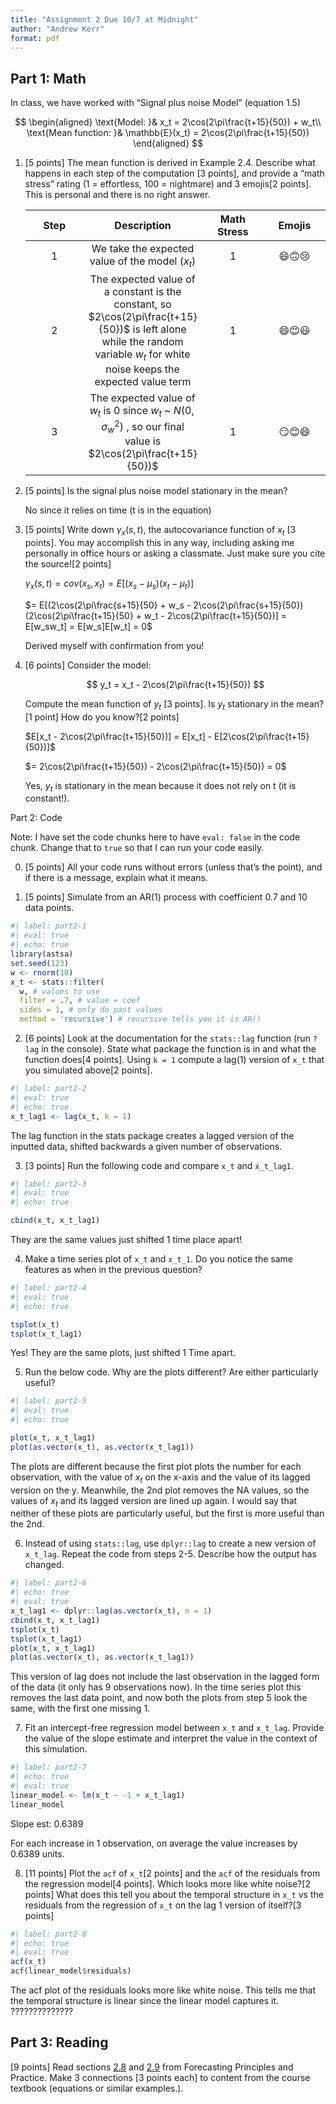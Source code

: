 ```yaml
---
title: "Assignment 2 Due 10/7 at Midnight"
author: "Andrew Kerr"
format: pdf
---
```


::: hidden
$$
\newcommand\E{{\mathbb{E}}}
$$
:::

## Part 1: Math

In class, we have worked with "Signal plus noise Model" (equation 1.5)

$$
\begin{aligned}
\text{Model: }& x_t = 2\cos(2\pi\frac{t+15}{50}) + w_t\\
\text{Mean function: }& \mathbb{E}(x_t) = 2\cos(2\pi\frac{t+15}{50})
\end{aligned}
$$

1.  \[5 points\] The mean function is derived in Example 2.4. Describe what happens in each step of the computation \[3 points\], and provide a "math stress" rating (1 = effortless, 100 = nightmare) and 3 emojis\[2 points\]. This is personal and there is no right answer.

    | Step | Description | Math Stress | Emojis |
    |:----------------:|:----------------:|:----------------:|:----------------:|
    | 1 | We take the expected value of the model ($x_t$) | 1 | 😄🙃😢 |
    | 2 | The expected value of a constant is the constant, so $2\cos(2\pi\frac{t+15}{50})$ is left alone while the random variable $w_t$ for white noise keeps the expected value term | 1 | 😄😊😃 |
    | 3 | The expected value of $w_t$ is 0 since $w_t$ \~ $N(0, \sigma^2_w)$ , so our final value is $2\cos(2\pi\frac{t+15}{50})$ | 1 | 😏😊😄 |

2.  \[5 points\] Is the signal plus noise model stationary in the mean?

    No since it relies on time (t is in the equation)

3.  \[5 points\] Write down $\gamma_x(s,t)$, the autocovariance function of $x_t$ \[3 points\]. You may accomplish this in any way, including asking me personally in office hours or asking a classmate. Just make sure you cite the source\![2 points\]

    $\gamma_x(s,t) = cov(x_s, x_t) = E[(x_s - \mu_s)(x_t - \mu_t)]$

    $= E[(2\cos(2\pi\frac{s+15}{50} + w_s - 2\cos(2\pi\frac{s+15}{50})(2\cos(2\pi\frac{t+15}{50} + w_t - 2\cos(2\pi\frac{t+15}{50})] = E[w_sw_t] = E[w_s]E[w_t] = 0$

    Derived myself with confirmation from you!

4.  \[6 points\] Consider the model:

    $$
    y_t = x_t - 2\cos(2\pi\frac{t+15}{50}) 
    $$

    Compute the mean function of $y_t$ \[3 points\]. Is $y_t$ stationary in the mean?\[1 point\] How do you know?\[2 points\]

    $E[x_t - 2\cos(2\pi\frac{t+15}{50})] = E[x_t] - E[2\cos(2\pi\frac{t+15}{50})]$

    $= 2\cos(2\pi\frac{t+15}{50}) - 2\cos(2\pi\frac{t+15}{50}) = 0$

    Yes, $y_t$ is stationary in the mean because it does not rely on t (it is constant!).

Part 2: Code

Note: I have set the code chunks here to have `eval: false` in the code chunk. Change that to `true` so that I can run your code easily.

0.  \[5 points\] All your code runs without errors (unless that's the point), and if there is a message, explain what it means.

1.  \[5 points\] Simulate from an AR(1) process with coefficient 0.7 and 10 data points.

```r
#| label: part2-1
#| eval: true
#| echo: true
library(astsa)
set.seed(123)
w <- rnorm(10)
x_t <- stats::filter(
  w, # values to use
  filter = .7, # value = coef
  sides = 1, # only do past values
  method = 'recursive') # recursive tells you it is AR()
```

2.  \[6 points\] Look at the documentation for the `stats::lag` function (run `?lag` in the console). State what package the function is in and what the function does\[4 points\]. Using `k = 1` compute a lag(1) version of `x_t` that you simulated above\[2 points\].

```r
#| label: part2-2
#| eval: true
#| echo: true
x_t_lag1 <- lag(x_t, k = 1)
```

The lag function in the stats package creates a lagged version of the inputted data, shifted backwards a given number of observations.

3.  \[3 points\] Run the following code and compare `x_t` and `x_t_lag1`.

```r
#| label: part2-3
#| eval: true
#| echo: true

cbind(x_t, x_t_lag1)
```

They are the same values just shifted 1 time place apart!

4.  Make a time series plot of `x_t` and `x_t_1`. Do you notice the same features as when in the previous question?

```r
#| label: part2-4
#| eval: true
#| echo: true

tsplot(x_t)
tsplot(x_t_lag1)
```

Yes! They are the same plots, just shifted 1 Time apart.

5.  Run the below code. Why are the plots different? Are either particularly useful?

```r
#| label: part2-5
#| eval: true
#| echo: true

plot(x_t, x_t_lag1)
plot(as.vector(x_t), as.vector(x_t_lag1))
```

The plots are different because the first plot plots the number for each observation, with the value of $x_t$ on the x-axis and the value of its lagged version on the y. Meanwhile, the 2nd plot removes the NA values, so the values of $x_t$ and its lagged version are lined up again. I would say that neither of these plots are particularly useful, but the first is more useful than the 2nd.

6.  Instead of using `stats::lag`, use `dplyr::lag` to create a new version of `x_t_lag`. Repeat the code from steps 2-5. Describe how the output has changed.

```r
#| label: part2-6
#| echo: true
#| eval: true
x_t_lag1 <- dplyr::lag(as.vector(x_t), n = 1)
cbind(x_t, x_t_lag1)
tsplot(x_t)
tsplot(x_t_lag1)
plot(x_t, x_t_lag1)
plot(as.vector(x_t), as.vector(x_t_lag1))
```

This version of lag does not include the last observation in the lagged form of the data (it only has 9 observations now). In the time series plot this removes the last data point, and now both the plots from step 5 look the same, with the first one missing 1.

7.  Fit an intercept-free regression model between `x_t` and `x_t_lag`. Provide the value of the slope estimate and interpret the value in the context of this simulation.

```r
#| label: part2-7
#| echo: true
#| eval: true
linear_model <- lm(x_t ~ -1 + x_t_lag1)
linear_model
```

Slope est: 0.6389

For each increase in 1 observation, on average the value increases by 0.6389 units.

8.  \[11 points\] Plot the `acf` of `x_t`\[2 points\] and the `acf` of the residuals from the regression model\[4 points\]. Which looks more like white noise?\[2 points\] What does this tell you about the temporal structure in `x_t` vs the residuals from the regression of `x_t` on the lag 1 version of itself?\[3 points\]

```r
#| label: part2-8
#| echo: true
#| eval: true
acf(x_t)
acf(linear_model$residuals)
```

The acf plot of the residuals looks more like white noise. This tells me that the temporal structure is linear since the linear model captures it. ??????????????

## Part 3: Reading

\[9 points\] Read sections [2.8](https://otexts.com/fpp3/acf.html) and [2.9](https://otexts.com/fpp3/wn.html) from Forecasting Principles and Practice. Make 3 connections \[3 points each\] to content from the course textbook (equations or similar examples.).
